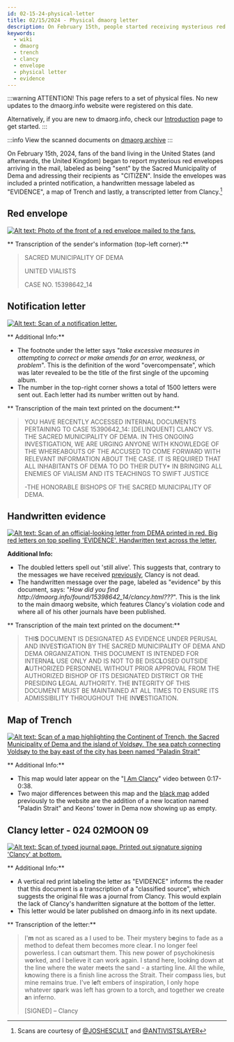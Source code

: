```yaml
---
id: 02-15-24-physical-letter
title: 02/15/2024 - Physical dmaorg letter
description: On February 15th, people started receiving mysterious red envelopes with a printed out Clancy letter.
keywords:
  - wiki
  - dmaorg
  - trench
  - clancy
  - envelope
  - physical letter
  - evidence
---
```


:::warning ATTENTION!
This page refers to a set of physical files. No new updates to the dmaorg.info website were registered on this date.

Alternatively, if you are new to dmaorg.info, check our [Introduction](https://www.twentyonepilots.wiki/docs/trench) page to get started.
:::

:::info
View the scanned documents on [dmaorg archive](https://www.dmaorg.site/physical_letter/index.html)
:::

On February 15th, 2024, fans of the band living in the United States (and afterwards, the United Kingdom) began to report mysterious red envelopes arriving in the mail, labeled as being "sent" by the Sacred Municipality of Dema and adressing their recipients as "CITIZEN". Inside the envelopes was included a printed notification, a handwritten message labeled as "EVIDENCE", a map of Trench and lastly, a transcripted letter from Clancy.[^1]

## Red envelope

[![Alt text: Photo of the front of a red envelope mailed to the fans.](./assets/envelope.png)](./assets/envelope.png)

** Transcription of the sender's information (top-left corner):**
> SACRED MUNICIPALITY OF DEMA
>
> UNITED VIALISTS
>
> CASE NO. 15398642_14

## Notification letter

[![Alt text: Scan of a notification letter.](./assets/physical1.jpeg)](./assets/physical1.jpeg)

** Additional Info:**
- The footnote under the letter says "*take excessive measures in attempting to correct or make amends for an error, weakness, or problem*". This is the definition of the word "overcompensate", which was later revealed to be the title of the first single of the upcoming album.
- The number in the top-right corner shows a total of 1500 letters were sent out. Each letter had its number written out by hand.

** Transcription of the main text printed on the document:**

> YOU HAVE RECENTLY ACCESSED INTERNAL DOCUMENTS PERTAINING TO CASE 15390642_14: [DELINQUENT] CLANCY VS. THE SACRED MUNICIPALITY OF DEMA.
 IN THIS ONGOING INVESTIGATION, WE ARE URGING ANYONE WITH KNOWLEDGE OF THE WHEREABOUTS OF THE ACCUSED TO COME FORWARD WITH RELEVANT INFORMATION ABOUT THE CASE. IT IS REQUIRED THAT ALL INHABITANTS OF DEMA TO DO THEIR DUTY* IN BRINGING ALL ENEMIES OF VIALISM AND ITS TEACHINGS TO SWIFT JUSTICE
>
> -THE HONORABLE BISHOPS OF THE SACRED MUNICIPALITY OF DEMA.

## Handwritten evidence

[![Alt text: Scan of an official-looking letter from DEMA printed in red. Big red letters on top spelling 'EVIDENCE'. Handwritten text across the letter. ](./assets/physical2.jpeg)](./assets/physical2.jpeg)

**Additional Info:**
- The doubled letters spell out 'still alive'. This suggests that, contrary to the messages we have received [previously](./scaledandicy/clancy-is-dead.mdx), Clancy is not dead.
- The handwritten message over the page, labeled as "evidence" by this document, says: "*How did you find http://dmaorg<span>.</span>info/found/15398642_14/clancy.html???*". This is the link to the main dmaorg website, which features Clancy's violation code and where all of his other journals have been published.

** Transcription of the main text printed on the document:**

> THI<b>S</b> DOCUMENT IS DESIGNATED AS EVIDENCE UNDER PERUSAL AND INVES<b>T</b>IGATION BY THE SACRED MUNICIPAL<b>I</b>TY OF DEMA AND DEMA ORGANIZATION. THIS DOCUMENT IS INTENDED FOR INTERNA<b>L</b> USE ONLY AND IS NOT TO BE DISC<b>L</b>OSED OUTSIDE <b>A</b>UTHORIZED PERSONNEL WITHOUT PRIOR APPROVAL FROM THE AUTHORIZED BISHOP OF ITS DESIGNATED DISTRICT OR THE PRESIDING <b>L</b>EGAL AUTHORITY. THE <b>I</b>NTEGRITY OF THIS DOCUMENT MUST BE MAINTAINED AT ALL TIMES TO ENSURE ITS ADMISSIBILITY THROUGHOUT THE IN<b>VE</b>STIGATION.

## Map of Trench

[![Alt text: Scan of a map highlighting the Continent of Trench, the Sacred Municipality of Dema and the island of Voldsøy. The sea patch connecting Voldsøy to the bay east of the city has been named "Paladin Strait"](./assets/physical3.jpeg)](./assets/physical3.jpeg)

** Additional Info:**
- This map would later appear on the "[I Am Clancy](https://www.youtube.com/watch?v=ozlHHR_eSxc)" video between 0:17-0:38.
- Two major differences between this map and the [black map](./scaledandicy/03-16-22.mdx) added previously to the website are the addition of a new location named "Paladin Strait" and Keons' tower in Dema now showing up as empty.

## Clancy letter - 024 02MOON 09

[![Alt text: Scan of typed journal page. Printed out signature signing 'Clancy' at bottom.](./assets/physical4.jpeg)](./assets/physical4.jpeg)

** Additional Info:**
- A vertical red print labeling the letter as "EVIDENCE" informs the reader that this document is a transcription of a "classified source", which suggests the original file was a journal from Clancy. This would explain the lack of Clancy's handwritten signature at the bottom of the letter.
- This letter would be later published on dmaorg.info in its next update.

** Transcription of the letter:**

> I'<b>m</b> not as scared as a I used to be. Their mystery b<b>e</b>gins to fade as a method to defeat them becomes more clea<b>r</b>. I no longer feel powerless. I can o<b>u</b>tsmart them. This new power of psychokinesis w<b>o</b>rked, and I believe it can work again. I stand here, look<b>i</b>ng down at the line where the water m<b>e</b>ets the sand - a starting line. All the while, k<b>n</b>owing there is a finish Iine across the Strait. Their com<b>p</b>ass lies, but mine remains true. I've l<b>e</b>ft embers of inspiration, I only hope whatever s<b>p</b>ark was left has grown to a torch, and together we create <b>a</b>n inferno. 
>
> [SIGNED] – Clancy




[^1]:Scans are courtesy of [@JOSHESCULT](https://twitter.com/joshescult/status/1758225848266641704) and [@ANTIVISTSLAYER](https://twitter.com/ANTIVISTSLAYER/status/1758322097980350868)
